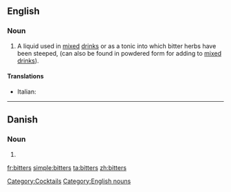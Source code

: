 ==English==
{{wikipedia}}

===Noun===
{{infl|en|noun}} {{pluralonly}}

# A liquid used in [[mix]]ed [[drink]]s or as a tonic into which bitter herbs have been steeped, (can also be found in powdered form for adding to [[mixed drink]]s).

====Translations====
{{trans-top|beverage}}
* Italian: {{t+|it|bitter|m}}
{{trans-mid}}
{{trans-bottom}}

[[Category:Cocktails]]
[[Category:English nouns]]

----

==Danish==

===Noun===
{{infl|da|noun form|g=c}}

# {{form of|genitive singular indefinite|bitter|lang=Danish}}

[[fr:bitters]]
[[simple:bitters]]
[[ta:bitters]]
[[zh:bitters]]